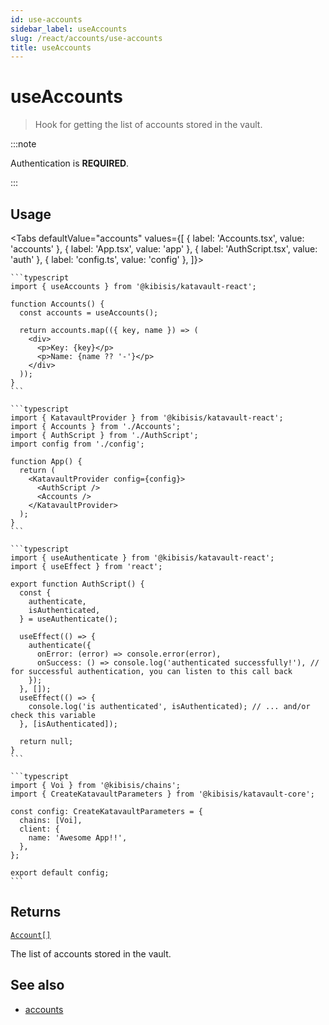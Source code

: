 ```yaml
---
id: use-accounts
sidebar_label: useAccounts
slug: /react/accounts/use-accounts
title: useAccounts
---
```



<!-- components -->

# useAccounts

> Hook for getting the list of accounts stored in the vault.

:::note

Authentication is **REQUIRED**.

:::

<SectionBreak />

## Usage

<Tabs
  defaultValue="accounts"
  values={[
    { label: 'Accounts.tsx', value: 'accounts' },
    { label: 'App.tsx', value: 'app' },
    { label: 'AuthScript.tsx', value: 'auth' },
    { label: 'config.ts', value: 'config' },
  ]}>
  <TabItem value="accounts">

    ```typescript
    import { useAccounts } from '@kibisis/katavault-react';

    function Accounts() {
      const accounts = useAccounts();

      return accounts.map(({ key, name }) => (
        <div>
          <p>Key: {key}</p>
          <p>Name: {name ?? '-'}</p>
        </div>
      ));
    }
    ```

  </TabItem>
  <TabItem value="app">

    ```typescript
    import { KatavaultProvider } from '@kibisis/katavault-react';
    import { Accounts } from './Accounts';
    import { AuthScript } from './AuthScript';
    import config from './config';

    function App() {
      return (
        <KatavaultProvider config={config}>
          <AuthScript />
          <Accounts />
        </KatavaultProvider>
      );
    }
    ```

  </TabItem>
  <TabItem value="auth">

    ```typescript
    import { useAuthenticate } from '@kibisis/katavault-react';
    import { useEffect } from 'react';

    export function AuthScript() {
      const {
        authenticate,
        isAuthenticated,
      } = useAuthenticate();

      useEffect(() => {
        authenticate({
          onError: (error) => console.error(error),
          onSuccess: () => console.log('authenticated successfully!'), // for successful authentication, you can listen to this call back
        });
      }, []);
      useEffect(() => {
        console.log('is authenticated', isAuthenticated); // ... and/or check this variable
      }, [isAuthenticated]);

      return null;
    }
    ```

  </TabItem>
  <TabItem value="config">

    ```typescript
    import { Voi } from '@kibisis/chains';
    import { CreateKatavaultParameters } from '@kibisis/katavault-core';

    const config: CreateKatavaultParameters = {
      chains: [Voi],
      client: {
        name: 'Awesome App!!',
      },
    };

    export default config;
    ```

  </TabItem>
</Tabs>

<SectionBreak />

## Returns

[`Account[]`](04-glossary/02-types.mdx#account)

The list of accounts stored in the vault.

## See also

* [accounts](02-core/03-api/02-accounts/01-accounts.mdx)
